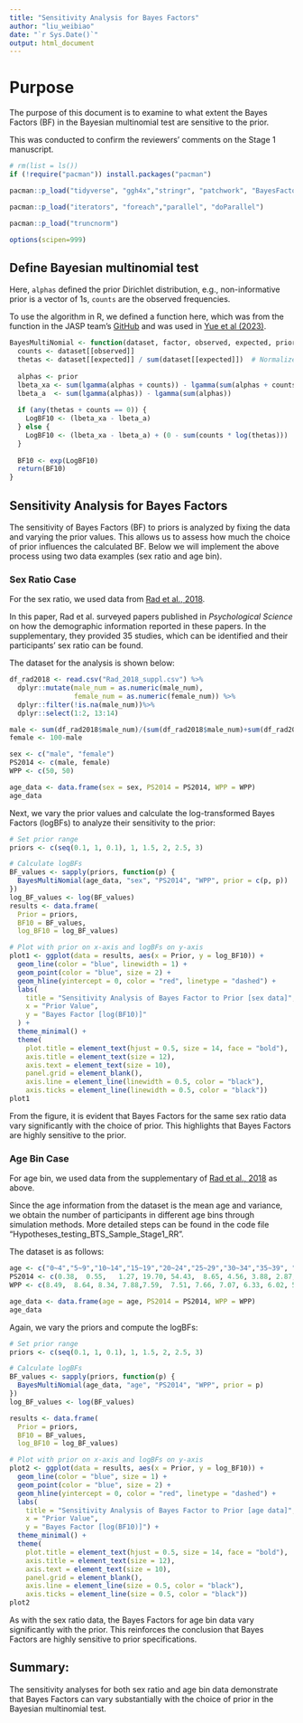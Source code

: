 ```yaml
---
title: "Sensitivity Analysis for Bayes Factors"
author: "liu_weibiao"
date: "`r Sys.Date()`"
output: html_document
---
```


# Purpose

The purpose of this document is to examine to what extent the Bayes Factors (BF) in the Bayesian multinomial test are sensitive to the prior.

This was conducted to confirm the reviewers' comments on the Stage 1 manuscript.

```r
# rm(list = ls())
if (!require("pacman")) install.packages("pacman")

pacman::p_load("tidyverse", "ggh4x","stringr", "patchwork", "BayesFactor", "gtools", "bruceR")

pacman::p_load("iterators", "foreach","parallel", "doParallel")

pacman::p_load("truncnorm")

options(scipen=999) 
```

## Define Bayesian multinomial test

Here, `alphas` defined the prior Dirichlet distribution, e.g., non-informative prior is a vector of $1$s, `counts` are the observed frequencies.

To use the algorithm in R, we defined a function here, which was from the function in the JASP team's [GitHub](https://github.com/jasp-stats/jaspFrequencies/blob/fe643e1fa7492f095771a45ae683d39e16fc1e5f/R/multinomialtestbayesian.R) and was used in [Yue et al (2023)](https://doi.org/10.17605/OSF.IO/MTR8D).

```r
BayesMultiNomial <- function(dataset, factor, observed, expected, prior) {
  counts <- dataset[[observed]]
  thetas <- dataset[[expected]] / sum(dataset[[expected]])  # Normalize expected
  
  alphas <- prior
  lbeta_xa <- sum(lgamma(alphas + counts)) - lgamma(sum(alphas + counts))
  lbeta_a  <- sum(lgamma(alphas)) - lgamma(sum(alphas))
  
  if (any(thetas + counts == 0)) {
    LogBF10 <- (lbeta_xa - lbeta_a)
  } else {
    LogBF10 <- (lbeta_xa - lbeta_a) + (0 - sum(counts * log(thetas)))
  }
  
  BF10 <- exp(LogBF10)
  return(BF10)
}
```

## Sensitivity Analysis for Bayes Factors
The sensitivity of Bayes Factors (BF) to priors is analyzed by fixing the data and varying the prior values. This allows us to assess how much the choice of prior influences the calculated BF. Below we will implement the above process using two data examples (sex ratio and age bin). 

### Sex Ratio Case

For the sex ratio, we used data from [Rad et al., 2018](https://www.pnas.org/content/115/45/11401).

In this paper, Rad et al. surveyed papers published in *Psychological Science* on how the demographic information reported in these papers. In the supplementary, they provided 35 studies, which can be identified and their participants' sex ratio can be found. 

The dataset for the analysis is shown below:

```r
df_rad2018 <- read.csv("Rad_2018_suppl.csv") %>%
  dplyr::mutate(male_num = as.numeric(male_num),
                female_num = as.numeric(female_num)) %>%
  dplyr::filter(!is.na(male_num))%>%
  dplyr::select(1:2, 13:14) 

male <- sum(df_rad2018$male_num)/(sum(df_rad2018$male_num)+sum(df_rad2018$female_num))*100
female <- 100-male

sex <- c("male", "female")  
PS2014 <- c(male, female)  
WPP <- c(50, 50)          

age_data <- data.frame(sex = sex, PS2014 = PS2014, WPP = WPP)
age_data
```

Next, we vary the prior values and calculate the log-transformed Bayes Factors (logBFs) to analyze their sensitivity to the prior:

```r
# Set prior range
priors <- c(seq(0.1, 1, 0.1), 1, 1.5, 2, 2.5, 3)

# Calculate logBFs
BF_values <- sapply(priors, function(p) {
  BayesMultiNomial(age_data, "sex", "PS2014", "WPP", prior = c(p, p))
})
log_BF_values <- log(BF_values)
results <- data.frame(
  Prior = priors,
  BF10 = BF_values,
  log_BF10 = log_BF_values)

# Plot with prior on x-axis and logBFs on y-axis
plot1 <- ggplot(data = results, aes(x = Prior, y = log_BF10)) +
  geom_line(color = "blue", linewidth = 1) +  
  geom_point(color = "blue", size = 2) +  
  geom_hline(yintercept = 0, color = "red", linetype = "dashed") +
  labs(
    title = "Sensitivity Analysis of Bayes Factor to Prior [sex data]",
    x = "Prior Value",
    y = "Bayes Factor [log(BF10)]"
  ) +
  theme_minimal() +
  theme(
    plot.title = element_text(hjust = 0.5, size = 14, face = "bold"),
    axis.title = element_text(size = 12),
    axis.text = element_text(size = 10),
    panel.grid = element_blank(), 
    axis.line = element_line(linewidth = 0.5, color = "black"),
    axis.ticks = element_line(linewidth = 0.5, color = "black"))
plot1
```

From the figure, it is evident that Bayes Factors for the same sex ratio data vary significantly with the choice of prior. This highlights that Bayes Factors are highly sensitive to the prior.


### Age Bin Case

For age bin, we used data from the supplementary of [Rad et al., 2018](https://www.pnas.org/content/115/45/11401) as above.

Since the age information from the dataset is the mean age and variance, we obtain the number of participants in different age bins through simulation methods. More detailed steps can be found in the code file "Hypotheses_testing_BTS_Sample_Stage1_RR".

The dataset is as follows:
```r
age <- c("0~4","5~9","10~14","15~19","20~24","25~29","30~34","35~39", "40~44","45~49","50~54","55~59", ">=60")  
PS2014 <- c(0.38,  0.55,   1.27, 19.70, 54.43,  8.65, 4.56, 3.88, 2.87, 1.77, 1.01, 0.55, 0.38)   
WPP <- c(8.49,  8.64, 8.34, 7.88,7.59,  7.51, 7.66, 7.07, 6.33, 6.02, 5.70, 5.07, 13.70)   

age_data <- data.frame(age = age, PS2014 = PS2014, WPP = WPP)
age_data 
```

Again, we vary the priors and compute the logBFs:
```r
# Set prior range
priors <- c(seq(0.1, 1, 0.1), 1, 1.5, 2, 2.5, 3)

# Calculate logBFs
BF_values <- sapply(priors, function(p) {
  BayesMultiNomial(age_data, "age", "PS2014", "WPP", prior = p)
})
log_BF_values <- log(BF_values)

results <- data.frame(
  Prior = priors,
  BF10 = BF_values,
  log_BF10 = log_BF_values)

# Plot with prior on x-axis and logBFs on y-axis
plot2 <- ggplot(data = results, aes(x = Prior, y = log_BF10)) +
  geom_line(color = "blue", size = 1) +
  geom_point(color = "blue", size = 2) +
  geom_hline(yintercept = 0, color = "red", linetype = "dashed") +
  labs(
    title = "Sensitivity Analysis of Bayes Factor to Prior [age data]",
    x = "Prior Value",
    y = "Bayes Factor [log(BF10)]") +
  theme_minimal() +
  theme(
    plot.title = element_text(hjust = 0.5, size = 14, face = "bold"),
    axis.title = element_text(size = 12),
    axis.text = element_text(size = 10),
    panel.grid = element_blank(),
    axis.line = element_line(size = 0.5, color = "black"),
    axis.ticks = element_line(size = 0.5, color = "black"))
plot2
```

As with the sex ratio data, the Bayes Factors for age bin data vary significantly with the prior. This reinforces the conclusion that Bayes Factors are highly sensitive to prior specifications.

## Summary:
The sensitivity analyses for both sex ratio and age bin data demonstrate that Bayes Factors can vary substantially with the choice of prior in the Bayesian multinomial test. 

